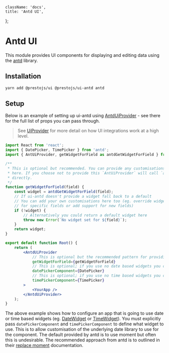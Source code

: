     className: 'docs',
    title: 'Antd UI',
};

# Antd UI

This module provides UI components for displaying and editing data using the [antd](https://ant.design) library.

## Installation

```bash
yarn add @prestojs/ui @prestojs/ui-antd antd
```

## Setup

Below is an example of setting up ui-antd using [AntdUiProvider](doc:AntdUiProvider) - see there for the full list
of props you can pass through.

> See [UiProvider](doc:UiProvider) for more detail on how UI integrations work at a high level.

```jsx
import React from 'react';
import { DatePicker, TimePicker } from 'antd';
import { AntUiProvider, getWidgetForField as antdGetWidgetForField } from '@prestojs/ui-antd';

/**
 * This is optional but recommended. You can provide any customisations to widgets
 * here. If you choose not to provide this `AntUiProvider` will call `antdGetWidgetForField`
 * directly.
 */
function getWidgetForField(field) {
    const widget = antdGetWidgetForField(field);
    // If ui-antd doesn't provide a widget fall back to a default
    // You can add your own customisations here too (eg. override widgets
    // for specific fields or add support for new fields)
    if (!widget) {
        // Alternatively you could return a default widget here
        throw new Error(`No widget set for ${field}`);
    }
    return widget;
}

export default function Root() {
    return (
        <AntdUiProvider
            // This is optional but the recommended pattern for providing your own widgets with a fallback
            getWidgetForField={getWidgetForField}
            // This is optional; if you use no date based widgets you can exclude this
            datePickerComponent={DatePicker}
            // This is optional; if you use no time based widgets you can exclude this
            timePickerComponent={TimePicker}
        >
            <YourApp />
        </AntdUiProvider>
    );
}
```

The above example shows how to configure an app that is going to use date or time based widgets (eg. [DateWidget](doc:DateWidget)
or [TimeWidget](doc:TimeWidget)). You must explicitly pass `datePickerComponent` and `timePickerComponent` to define
what widget to use. This is to allow customisation of the underlying date library to use for the component. The default
provided by antd is to use moment but often this is undesirable. The recommended approach from antd is to outlined
in their [replace moment](https://ant.design/docs/react/replace-moment#DatePicker) documentation.
